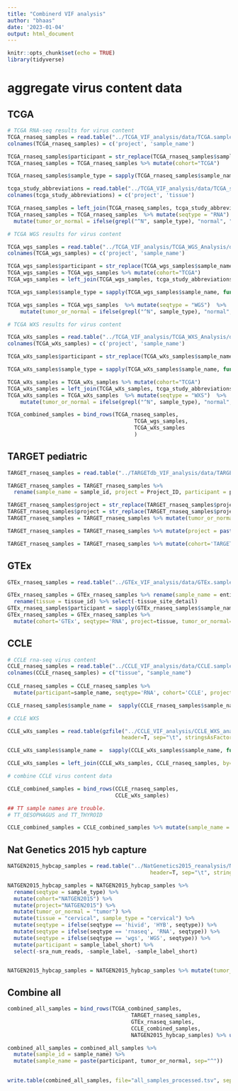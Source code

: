 ```yaml
---
title: "Combinerd VIF analysis"
author: "bhaas"
date: '2023-01-04'
output: html_document
---
```


```r
knitr::opts_chunk$set(echo = TRUE)
library(tidyverse)
```

# aggregate virus content data

## TCGA

```r

# TCGA RNA-seq results for virus content
TCGA_rnaseq_samples = read.table("../TCGA_VIF_analysis/data/TCGA.samples_list", header=F, sep="\t", stringsAsFactors = F)
colnames(TCGA_rnaseq_samples) = c('project', 'sample_name')

TCGA_rnaseq_samples$participant = str_replace(TCGA_rnaseq_samples$sample_name, "-[^\\-]+$", "")
TCGA_rnaseq_samples = TCGA_rnaseq_samples %>% mutate(cohort="TCGA")

TCGA_rnaseq_samples$sample_type = sapply(TCGA_rnaseq_samples$sample_name, function(x) {str_split(x, "-")[[1]][4] })

tcga_study_abbreviations = read.table("../TCGA_VIF_analysis/data/TCGA_study_abbreviations.txt", header=F, sep="\t", stringsAsFactors = F)
colnames(tcga_study_abbreviations) = c('project', 'tissue')

TCGA_rnaseq_samples = left_join(TCGA_rnaseq_samples, tcga_study_abbreviations, by='project')
TCGA_rnaseq_samples = TCGA_rnaseq_samples  %>% mutate(seqtype = "RNA")  %>% 
  mutate(tumor_or_normal = ifelse(grepl("^N", sample_type), "normal", "tumor") ) 

```


```r
# TCGA WGS results for virus content

TCGA_wgs_samples = read.table("../TCGA_VIF_analysis/TCGA_WGS_Analysis/data/TCGA.samples.list", header=F, sep="\t", stringsAsFactors = F)
colnames(TCGA_wgs_samples) = c('project', 'sample_name')

TCGA_wgs_samples$participant = str_replace(TCGA_wgs_samples$sample_name, "-[^\\-]+$", "")
TCGA_wgs_samples = TCGA_wgs_samples %>% mutate(cohort="TCGA")
TCGA_wgs_samples = left_join(TCGA_wgs_samples, tcga_study_abbreviations, by='project')

TCGA_wgs_samples$sample_type = sapply(TCGA_wgs_samples$sample_name, function(x) {str_split(x, "-")[[1]][4] })

TCGA_wgs_samples = TCGA_wgs_samples  %>% mutate(seqtype = "WGS")  %>% 
    mutate(tumor_or_normal = ifelse(grepl("^N", sample_type), "normal", "tumor") ) 

```



```r
# TCGA WXS results for virus content

TCGA_wXs_samples = read.table("../TCGA_VIF_analysis/TCGA_WXS_Analysis/data/WXS.samples_processed.list", header=F, sep="\t", stringsAsFactors = F)
colnames(TCGA_wXs_samples) = c('project', 'sample_name')

TCGA_wXs_samples$participant = str_replace(TCGA_wXs_samples$sample_name, "-[^\\-]+$", "")

TCGA_wXs_samples$sample_type = sapply(TCGA_wXs_samples$sample_name, function(x) {str_split(x, "-")[[1]][4] })

TCGA_wXs_samples = TCGA_wXs_samples %>% mutate(cohort="TCGA")
TCGA_wXs_samples = left_join(TCGA_wXs_samples, tcga_study_abbreviations, by='project')
TCGA_wXs_samples = TCGA_wXs_samples  %>% mutate(seqtype = "WXS")  %>% 
    mutate(tumor_or_normal = ifelse(grepl("^N", sample_type), "normal", "tumor") ) 
```




```r

TCGA_combined_samples = bind_rows(TCGA_rnaseq_samples,
                                        TCGA_wgs_samples,
                                        TCGA_wXs_samples
                                        )

```



## TARGET pediatric 

```r

TARGET_rnaseq_samples = read.table("../TARGETdb_VIF_analysis/data/TARGETdb.samples_list", header=T, sep="\t", stringsAsFactors = F)

TARGET_rnaseq_samples = TARGET_rnaseq_samples %>% 
  rename(sample_name = sample_id, project = Project_ID, participant = participant_id, tissue = Sample_Type) 

TARGET_rnaseq_samples$project = str_replace(TARGET_rnaseq_samples$project, "TARGET-", "")
TARGET_rnaseq_samples$project = str_replace(TARGET_rnaseq_samples$project, "ALL-P[\\d]", "ALL")
TARGET_rnaseq_samples = TARGET_rnaseq_samples %>% mutate(tumor_or_normal = ifelse(grepl("Normal", tissue), "normal", "tumor"))

TARGET_rnaseq_samples = TARGET_rnaseq_samples %>% mutate(project = paste0(project, "-", tumor_or_normal) )

TARGET_rnaseq_samples = TARGET_rnaseq_samples %>% mutate(cohort='TARGET', seqtype='RNA') 
```

## GTEx

```r

GTEx_rnaseq_samples = read.table("../GTEx_VIF_analysis/data/GTEx.samples_list", header=T, sep="\t", stringsAsFactors = F)

GTEx_rnaseq_samples = GTEx_rnaseq_samples %>% rename(sample_name = entity.sample_id) %>% 
  rename(tissue = tissue_id) %>% select(-tissue_site_detail) 
GTEx_rnaseq_samples$participant = sapply(GTEx_rnaseq_samples$sample_name, function(x) { str_split(x, "-")[[1]][2]})
GTEx_rnaseq_samples = GTEx_rnaseq_samples %>% 
  mutate(cohort='GTEx', seqtype='RNA', project=tissue, tumor_or_normal='normal') 

```


## CCLE

```r

# CCLE rna-seq virus content
CCLE_rnaseq_samples = read.table("../CCLE_VIF_analysis/data/CCLE.samples_list", header=F, sep="\t", stringsAsFactors = F) 
colnames(CCLE_rnaseq_samples) = c("tissue", "sample_name")
  
CCLE_rnaseq_samples = CCLE_rnaseq_samples %>% 
  mutate(participant=sample_name, seqtype='RNA', cohort='CCLE', project='CCLE', tumor_or_normal='tumor_cell_line') 

CCLE_rnaseq_samples$sample_name =  sapply(CCLE_rnaseq_samples$sample_name, function(x) {str_split(x, "_")[[1]][1] })


```



```r
# CCLE WXS

CCLE_wXs_samples = read.table(gzfile("../CCLE_VIF_analysis/CCLE_WXS_analysis/data/CCLE.WXS.star_align_stats.tsv.gz"), 
                                    header=T, sep="\t", stringsAsFactors = F) %>% select(sample_name)

CCLE_wXs_samples$sample_name =  sapply(CCLE_wXs_samples$sample_name, function(x) {str_split(x, "_")[[1]][1] })

CCLE_wXs_samples = left_join(CCLE_wXs_samples, CCLE_rnaseq_samples, by='sample_name') %>% mutate(seqtype='WXS')

```

```r
# combine CCLE virus content data

CCLE_combined_samples = bind_rows(CCLE_rnaseq_samples,
                                  CCLE_wXs_samples)

## TT sample names are trouble.
# TT_OESOPHAGUS and TT_THYROID 

CCLE_combined_samples = CCLE_combined_samples %>% mutate(sample_name = ifelse(sample_name == "TT", participant, sample_name))
```



## Nat Genetics 2015 hyb capture

```r

NATGEN2015_hybcap_samples = read.table("../NatGenetics2015_reanalysis/NatGenetics2015_VIF/NatGen2015.samples_info.tsv", 
                                             header=T, sep="\t", stringsAsFactors = F) 

NATGEN2015_hybcap_samples = NATGEN2015_hybcap_samples %>% 
  rename(seqtype = sample_type) %>%
  mutate(cohort="NATGEN2015") %>% 
  mutate(project="NATGEN2015") %>%
  mutate(tumor_or_normal = "tumor") %>%
  mutate(tissue = "cervical", sample_type = "cervical") %>%
  mutate(seqtype = ifelse(seqtype == 'hivid', 'HYB', seqtype)) %>%
  mutate(seqtype = ifelse(seqtype == 'rnaseq', 'RNA', seqtype)) %>%
  mutate(seqtype = ifelse(seqtype == 'wgs', 'WGS', seqtype)) %>%
  mutate(participant = sample_label_short) %>% 
  select(-sra_num_reads, -sample_label, -sample_label_short)


NATGEN2015_hybcap_samples = NATGEN2015_hybcap_samples %>% mutate(tumor_or_normal = ifelse(participant %in% c('CASKID', 'S12', 'SIHA', 'HELA'), "tumor_cell_line", tumor_or_normal))
```

## Combine all
```r

combined_all_samples = bind_rows(TCGA_combined_samples,
                                       TARGET_rnaseq_samples,
                                       GTEx_rnaseq_samples,
                                       CCLE_combined_samples,
                                       NATGEN2015_hybcap_samples) %>% unique()

```


```r

combined_all_samples = combined_all_samples %>%
  mutate(sample_id = sample_name) %>%
  mutate(sample_name = paste(participant, tumor_or_normal, sep="^"))
  

```


```r

write.table(combined_all_samples, file="all_samples_processed.tsv", sep="\t", quote=F, row.names=F)
```






